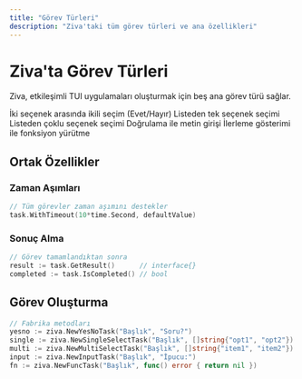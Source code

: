```yaml
---
title: "Görev Türleri"
description: "Ziva'taki tüm görev türleri ve ana özellikleri"
---
```


# Ziva'ta Görev Türleri

Ziva, etkileşimli TUI uygulamaları oluşturmak için beş ana görev türü sağlar.

<CardGroup cols={2}>
  <Card title="YesNoTask" icon="check-circle" href="/tr/components/yesno-task">
    İki seçenek arasında ikili seçim (Evet/Hayır)
  </Card>
  <Card title="SingleSelectTask" icon="mouse-pointer" href="/tr/components/singleselect-task">
    Listeden tek seçenek seçimi
  </Card>
  <Card title="MultiSelectTask" icon="list-check" href="/tr/components/multiselect-task">
    Listeden çoklu seçenek seçimi
  </Card>
  <Card title="InputTask" icon="keyboard" href="/tr/components/input-task">
    Doğrulama ile metin girişi
  </Card>
  <Card title="FuncTask" icon="play" href="/tr/components/func-task">
    İlerleme gösterimi ile fonksiyon yürütme
  </Card>
</CardGroup>

## Ortak Özellikler

### Zaman Aşımları

```go
// Tüm görevler zaman aşımını destekler
task.WithTimeout(10*time.Second, defaultValue)
```

### Sonuç Alma

```go
// Görev tamamlandıktan sonra
result := task.GetResult()      // interface{}
completed := task.IsCompleted() // bool
```

## Görev Oluşturma

```go
// Fabrika metodları
yesno := ziva.NewYesNoTask("Başlık", "Soru?")
single := ziva.NewSingleSelectTask("Başlık", []string{"opt1", "opt2"})
multi := ziva.NewMultiSelectTask("Başlık", []string{"item1", "item2"})
input := ziva.NewInputTask("Başlık", "İpucu:")
fn := ziva.NewFuncTask("Başlık", func() error { return nil })
```
